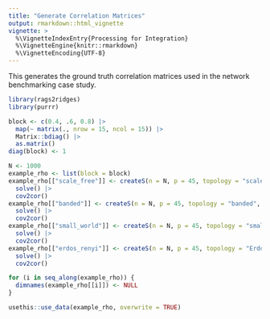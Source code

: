 ```yaml
---
title: "Generate Correlation Matrices"
output: rmarkdown::html_vignette
vignette: >
  %\VignetteIndexEntry{Processing for Integration}
  %\VignetteEngine{knitr::rmarkdown}
  %\VignetteEncoding{UTF-8}
---
```


This generates the ground truth correlation matrices used in the network benchmarking case study.

```r
library(rags2ridges)
library(purrr)

block <- c(0.4, .6, 0.8) |>
  map(~ matrix(., nrow = 15, ncol = 15)) |>
  Matrix::bdiag() |>
  as.matrix()
diag(block) <- 1

N <- 1000
example_rho <- list(block = block)
example_rho[["scale_free"]] <- createS(n = N, p = 45, topology = "scale-free", precision = TRUE) |>
  solve() |>
  cov2cor()
example_rho[["banded"]] <- createS(n = N, p = 45, topology = "banded", banded.n = 5, precision = TRUE) |>
  solve() |>
  cov2cor()
example_rho[["small_world"]] <- createS(n = N, p = 45, topology = "small-world", precision = TRUE) |>
  solve() |>
  cov2cor()
example_rho[["erdos_renyi"]] <- createS(n = N, p = 45, topology = "Erdos-Renyi", precision = TRUE) |>
  solve() |>
  cov2cor()

for (i in seq_along(example_rho)) {
  dimnames(example_rho[[i]]) <- NULL
}

usethis::use_data(example_rho, overwrite = TRUE)
```